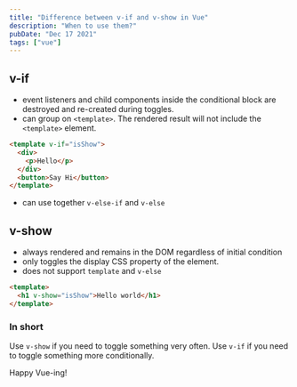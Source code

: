 ```yaml
---
title: "Difference between v-if and v-show in Vue"
description: "When to use them?"
pubDate: "Dec 17 2021"
tags: ["vue"]
---
```


## v-if

- event listeners and child components inside the conditional block are destroyed and re-created during toggles.
- can group on `<template>`. The rendered result will not include the `<template>` element.

```html
<template v-if="isShow">
  <div>
    <p>Hello</p>
  </div>
  <button>Say Hi</button>
</template>
```

- can use together `v-else-if` and `v-else`

## v-show

- always rendered and remains in the DOM regardless of initial condition
- only toggles the display CSS property of the element.
- does not support `template` and `v-else`

```html
<template>
  <h1 v-show="isShow">Hello world</h1>
</template>
```

### In short

Use `v-show` if you need to toggle something very often.
Use `v-if` if you need to toggle something more conditionally.

Happy Vue-ing!
